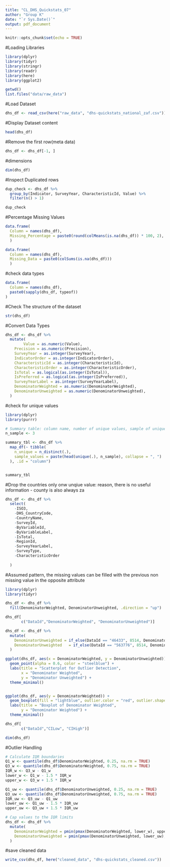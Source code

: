 ```yaml
---
title: "CL_DHS_Quickstats_07"
author: "Group K"
date: "`r Sys.Date()`"
output: pdf_document
---
```

```r
knitr::opts_chunk$set(echo = TRUE)
```
#Loading Libraries
```r
library(dplyr)
library(tidyr)
library(stringr)
library(readr)
library(here)
library(ggplot2)

getwd()
list.files("data/raw_data")
```
#Load Dataset 
```r
dhs_df <- read_csv(here("raw_data", "dhs-quickstats_national_zaf.csv"))
```

#Display Dataset content
```r
head(dhs_df)
```

#Remove the first row(meta data)
```r
dhs_df <- dhs_df[-1, ]
```
#dimensions 
```r
dim(dhs_df)
```
#Inspect Duplicated rows
```r
dup_check <- dhs_df %>%
  group_by(Indicator, SurveyYear, CharacteristicId, Value) %>%
  filter(n() > 1)

dup_check

```

#Percentage Missing Values
```r

data.frame(
  Column = names(dhs_df),
  Missing_Percentage = paste0(round(colMeans(is.na(dhs_df)) * 100, 2), "%")
  )

```

```r
data.frame(
  Column = names(dhs_df),
  Missing_Data = paste0(colSums(is.na(dhs_df)))
  )
```

#check data types
```r
data.frame(
  Column = names(dhs_df),
  paste0(sapply(dhs_df, typeof))
)

```
#Check The structure of the dataset 
```r
str(dhs_df)

```
#Convert Data Types
```r
dhs_df <- dhs_df %>%
  mutate(
        Value = as.numeric(Value),
    Precision = as.numeric(Precision),
    SurveyYear = as.integer(SurveyYear),
    IndicatorOrder = as.integer(IndicatorOrder),
    CharacteristicId = as.integer(CharacteristicId),
    CharacteristicOrder = as.integer(CharacteristicOrder),
    IsTotal = as.logical(as.integer(IsTotal)),
    IsPreferred = as.logical(as.integer(IsPreferred)),
    SurveyYearLabel = as.integer(SurveyYearLabel),
    DenominatorWeighted = as.numeric(DenominatorWeighted),
    DenominatorUnweighted = as.numeric(DenominatorUnweighted),
  )
```
#check for unique values
```r
library(dplyr)
library(purrr)

# Summary table: column name, number of unique values, sample of unique values
n_sample <- 3

summary_tbl <- dhs_df %>%
  map_df(~ tibble(
    n_unique = n_distinct(.),
    sample_values = paste(head(unique(.), n_sample), collapse = ", ")
  ), .id = "column")


summary_tbl


```

#Drop the countries only onw unqiue value: reason, there is no useful information - county is also always za
```r
dhs_df <- dhs_df %>%
  select(
    -ISO3, 
    -DHS_CountryCode, 
    -CountryName, 
    -SurveyId,
    -ByVariableId, 
    -ByVariableLabel, 
    -IsTotal,
    -RegionId, 
    -SurveyYearLabel, 
    -SurveyType,
    -CharacteristicOrder
    
  )
```

#Assumed pattern, the missing values can be filled with the previous non missing value in the opposite attribute
```r


library(dplyr)
library(tidyr)

dhs_df <- dhs_df %>%
  fill(DenominatorWeighted, DenominatorUnweighted, .direction = "up")

dhs_df[
       c("DataId","DenominatorWeighted", "DenominatorUnweighted")]

```

```r

dhs_df <- dhs_df %>%
  mutate(
    DenominatorUnweighted = if_else(DataId == "46433", 8514, DenominatorUnweighted),
    DenominatorUnweighted   = if_else(DataId == "563776", 8514, DenominatorUnweighted)
  )

```

```r
ggplot(dhs_df, aes(x = DenominatorWeighted, y = DenominatorUnweighted)) +
  geom_point(alpha = 0.6, color = "steelblue") +
  labs(title = "Scatterplot for Outlier Detection",
       x = "Denominator Weighted",
       y = "Denominator Unweighted") +
  theme_minimal()


ggplot(dhs_df, aes(y = DenominatorWeighted)) +
  geom_boxplot(fill = "lightblue", outlier.color = "red", outlier.shape = 16) +
  labs(title = "Boxplot of Denominator Weighted",
       y = "Denominator Weighted") +
  theme_minimal()

```

```r
dhs_df[
       c("DataId","CILow", "CIHigh")]
```

```r
dim(dhs_df)
```

#Outlier Handling
```r
# Calculate IQR boundaries
Q1_w <- quantile(dhs_df$DenominatorWeighted, 0.25, na.rm = TRUE)
Q3_w <- quantile(dhs_df$DenominatorWeighted, 0.75, na.rm = TRUE)
IQR_w <- Q3_w - Q1_w
lower_w <- Q1_w - 1.5 * IQR_w
upper_w <- Q3_w + 1.5 * IQR_w

Q1_uw <- quantile(dhs_df$DenominatorUnweighted, 0.25, na.rm = TRUE)
Q3_uw <- quantile(dhs_df$DenominatorUnweighted, 0.75, na.rm = TRUE)
IQR_uw <- Q3_uw - Q1_uw
lower_uw <- Q1_uw - 1.5 * IQR_uw
upper_uw <- Q3_uw + 1.5 * IQR_uw

# Cap values to the IQR limits
dhs_df <- dhs_df %>%
  mutate(
    DenominatorWeighted = pmin(pmax(DenominatorWeighted, lower_w), upper_w),
    DenominatorUnweighted = pmin(pmax(DenominatorUnweighted, lower_uw), upper_uw)
  )


```
#save cleaned data
```r
write_csv(dhs_df, here("cleaned_data", "dhs-quickstats_cleaned.csv"))
```